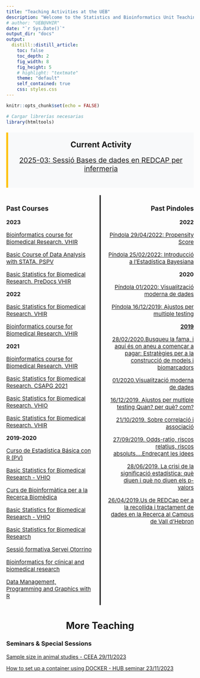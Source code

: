 ```yaml
---
title: "Teaching Activities at the UEB"
description: "Welcome to the Statistics and Bioinformatics Unit Teaching Activities web site. This page links with the web pages of different courses we are teaching right now or have taught in the past. In these pages you will find all the materials we use for the courses -unless of course they are copyrighted or under some type of confidentiality."
# author: "UEB@VHIR"
date: "`r Sys.Date()`"
output_dir: "docs"
output:
  distill::distill_article:
    toc: false
    toc_depth: 2
    fig_width: 8
    fig_height: 5
    # highlight: "textmate"
    theme: "default"
    self_contained: true
    css: styles.css
---
```


```r
knitr::opts_chunk$set(echo = FALSE)
```


```r
# Cargar librerías necesarias
library(htmltools)
```




<style> 
.highlight-box { background-color: #f8f9fa; border-left: 5px solid #ffc107; padding: 20px; margin: 20px 0; text-align: center; font-size: 1.5em; font-weight: bold; } 
.highlight-box ul { text-align: center; font-size: 0.9em; font-weight: normal; margin-top: 10px; list-style-type: none; padding-left: 0; } 
.two-columns { display: flex; justify-content: space-between; margin: 10px 0; } 
.column {   width: 48%;   text-align: left;}
.column-left {  text-align: left; /* Alineación a la izquierda */
    border-right: 3px solid #000; /* Línea vertical negra de 5px de grosor */
  padding-right: 20px; /* Espacio para que el texto no toque la línea */
   width: 48%;}
.column-right { text-align: right; /* Alineación a la derecha */
   width: 48%;
   padding-left: 20px}

.center-title { text-align: center; margin: 40px 0 20px 0; font-size: 1.8em; font-weight: bold; } 

</style>

<div class="highlight-box"> Current Activity <ul> 

[2025-03: Sessió Bases de dades en REDCAP per infermeria](https://github.com/uebvhir/seminars/raw/master/Bases_de_dades_Infermeria_v2.pdf)

</ul> </div><div class="two-columns">

<div class="column-left" style="font-size: 15px;"> 

### Past Courses 

**2023** 

 [Bioinformatics course for Biomedical Research. VHIR ](https://uebvhir.github.io/Course_Bioinformatics_2023.html) 

 [Basic Course of Data Analysis with STATA. PSPV ](https://uebvhir.github.io/Course_Basic_data_analysis_STATA_PV_2023.html) 
 
 [Basic Statistics for Biomedical Research. PreDocs VHIR ](https://uebvhir.github.io/Course_Basic_Statistics_VHIR_2023.html)

**2022** 

 [Basic Statistics for Biomedical Research. VHIR ](https://uebvhir.github.io/Course_Basic_Statistics_VHIR_2022.html) 
 
 [Bioinformatics course for Biomedical Research. VHIR ](https://uebvhir.github.io/Course_Bioinformatics_2022.html) 

**2021** 

 [Bioinformatics course for Biomedical Research. VHIR ](https://uebvhir.github.io/Course_Bioinformatics_2021.html) 
 
 [Basic Statistics for Biomedical Research. CSAPG 2021](https://uebvhir.github.io/Course_StatisticsR_2021-Garraf.html)
 
 [Basic Statistics for Biomedical Research. VHIO](https://uebvhir.github.io/Course_StatisticsR_2021-VHIO.html)
 
 [Basic Statistics for Biomedical Research. VHIR](https://uebvhir.github.io/Course_Basic_Statistics_VHIR_2021.html)
 

**2019-2020**

 [Curso de Estadística Básica con R (PV)](https://uebvhir.github.io/Course_Basic_Statistics_VHIR_2021.html)
  
 [Basic Statistics for Biomedical Research - VHIO](https://uebvhir.github.io/Course_StatisticsR_2020-VHIO.html)
  
 [Curs de Bioinformàtica per a la Recerca Biomèdica](https://uebvhir.github.io/Course_Bioinformatics_2020.html)
  
 [Basic Statistics for Biomedical Research - VHIO](https://uebvhir.github.io/Course_BasicStatistics_2019-VHIO.html)
  
 [Basic Statistics for Biomedical Research](https://cdn.staticaly.com/gh/uebvhir/Course_Basic_Statistics_2019/master/Desc_BasicStatistics_2019.html)
  
 [Sessió formativa Servei Otorrino](https://cdn.staticaly.com/gh/uebvhir/Sessions-Formatives/master/20190524_Sessio_Otorrino_estbasica.pdf)
  
 [Bioinformatics for clinical and biomedical research](https://uebvhir.github.io/bioinformatica2018.html)
  
 [Data Management, Programming and Graphics with R](https://uebvhir.github.io/R-Course.html)
  

 </div> 

<div class="column-right" style="font-size: 15px;"> 


### Past Pindoles 



**2022** 

  [Píndola 29/04/2022: Propensity Score](https://github.com/uebvhir/Pindoles/raw/master/2022-04-29_Pindola_propensity_score.pdf) 

  [Píndola 25/02/2022: Introducció a l'Estadística Bayesiana](https://github.com/uebvhir/Pindoles/raw/master/2022-02-25_Pindola_Bayesian_Statistics.pdf) 

**2020** 

  [Píndola 01/2020: Visualització moderna de dades](https://github.com/uebvhir/pindoles/raw/master/2020_01-Statistical_pill-Data_visualization.pdf) 
  
  [Píndola 16/12/2019: Ajustos per multiple testing](https://github.com/uebvhir/Pindoles/raw/master/20191216_Multiple_testing.pdf) 
  
**[2019](https://github.com/uebvhir/Pindoles/raw/master/PINDOLES%20_UEB%20VHIR_AAFF.pdf)**  

  [28/02/2020.Busqueu la fama, i aquí és on aneu a començar a pagar: Estratègies per a la construcció de models i biomarcadors](https://github.com/uebvhir/Pindoles/raw/master/2019_02_28_Busqueu_fama_Estrategies_modelitzacio.pdf)
  
  [01/2020.Visualització moderna de dades](https://github.com/uebvhir/pindoles/raw/master/2020_01-Statistical_pill-Data_visualization.pdf)
  
  [16/12/2019. Ajustos per multiple testing Quan? per què? com?](https://github.com/uebvhir/Pindoles/raw/master/20191216_Multiple_testing.pdf)
  
  [21/10/2019. Sobre correlació i associació](https://github.com/uebvhir/Pindoles/raw/master/20191021_Correlation_and_Association.pdf)
  
  [27/09/2019. Odds-ratio, riscos relatius, riscos absoluts....Endreçant les idees](https://github.com/uebvhir/Pindoles/raw/master/20190927_RR_OR_Endrecant_les_idees.pdf)
  
  [28/06/2019. La crisi de la significació estadística: què diuen i què no diuen els p-valors](https://github.com/uebvhir/Pindoles/raw/master/20190628_La_crisi_de_la_significacio.pdf)
  
  [26/04/2019.Us de REDCap per a la recollida i tractament de dades en la Recerca al Campus de Vall d’Hebron](https://github.com/uebvhir/Pindoles/raw/master/Pindola_260419_Recap/Pindola_REDCap.pdf)
  
  
  
  </div> </div><div class="center-title"> More Teaching </div>

### Seminars & Special Sessions

[Sample size in animal studies - CEEA 29/11/2023](https://github.com/uebvhir/seminars/raw/master/sample_size_in_animals_CEEA.pdf)

[How to set up a container using DOCKER - HUB seminar 23/11/2023](https://github.com/uebvhir/seminars/raw/master/CONTAINER_COURSE.pdf)





